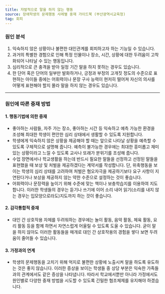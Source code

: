```yaml
---
title: 자발적으로 말을 하지 않는 행동
source: 장애학생의 문제행동 사례별 중재 가이드북 (부산광역시교육청)
tag: 회피
---
```


### 원인 분석

1. 익숙하지 않은 상황이나 불편한 대인관계를 회피하고자 하는 기능일 수 있습니다.
2. 과거의 특별한 경험으로 인해 특정 인물이나 장소, 시간, 상황에 대한 두려움이 고착화되어 나타날 수 있는 행동입니다.
3. 심리적으로 큰 충격을 받아 일정 기간 말을 하지 못하는 경우도 있습니다.
4. 한 단어 혹은 단어의 일부만 발화하거나, 긍정과 부정의 고개짓 정도의 수준으로 표현하는 아이들 중에는 어휘력이나 문장 구사 능력이 현저히 떨어져 자신의 의사를 어떻게 표현해야 할지 몰라 말을 하지 않는 경우도 있습니다.

---

### 원인에 따른 중재 방법

#### 1. 행동기법에 의한 중재

- 좋아하는 사람들, 자주 가는 장소, 좋아하는 시간 등 익숙하고 예측 가능한 환경을 조성해 최대한 학생이 편안한 심리 상태에서 생활할 수 있도록 지원합니다.
- 학생에게 익숙하지 않은 상황을 제공해야 할 때는 앞으로 나타날 상황을 예측할 수 있도록 구체적으로 설명해 줍니다. 예측이 불가능한 경우에는 최대한 흥미롭고 재미있는 상황이라고 느낄 수 있도록 교사나 또래가 분위기를 조성해 줍니다.
- 수업 장면에서나 학교생활을 하는데 반드시 필요한 말들을 선정하고 선정된 말들을 표현했을 때 보상 및 처벌을 제공하겠다는 계약서를 작성합니다. 단, 위축행동을 보이는 학생의 심리 상태를 고려하여 처벌은 혐오자극을 제공하기보다 요구 사항이 지연된다거나 보상을 제공하지 않는 약한 수준으로 설정하는 것이 좋습니다.
- 어휘력이나 문장력을 높이기 위해 수준에 맞는 책이나 보충학습지를 이용하여 지도합니다. 이러한 학생들의 경우는 듣기나 쓰기에 이어 소리 내어 읽기(소리를 내지 않는 경우는 입모양으로라도)지도까지 하는 것이 좋습니다.

#### 2. 감각통합적 중재

- 대인 간 상호작용 자체를 두려워하는 경우에는 놀이 활동, 음악 활동, 체육 활동, 요리 활동 등을 함께 하면서 자연스럽게 어울릴 수 있도록 도울 수 있습니다. 굳이 말을 하지 않아도 이러한 활동들을 매개로 대인 간 상호작용의 경험을 쌓다 보면 두려움이 줄어들 수 있습니다.

#### 3. 가정과의 연계

- 학생의 문제행동을 고치기 위해 억지로 불편한 상황에 노출시켜 말을 하도록 유도하는 것은 좋지 않습니다. 이러한 증상을 보이는 학생들 중 상당 부분은 익숙한 가족들과의 관계에서도 같은 증상을 나타냅니다. 따라서 학교에서뿐만 아니라 가정에서도 원인별로 다양한 중재 방법을 시도할 수 있도록 긴밀한 협조체제를 유지해야 하겠습니다.
